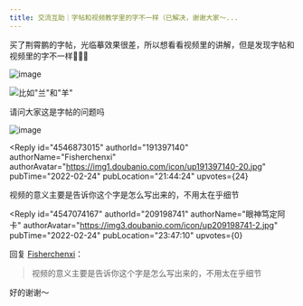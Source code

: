 ```yaml
---
title: 交流互助｜字帖和视频教学里的字不一样（已解决，谢谢大家～...
---
```



<Forum groupName="每天沉迷练字" groupUrl="https://www.douban.com/group/667825/" archivedAt="2025-05-16T16:44:52.125Z">
  <Post
    id="260871010"
    title="交流互助｜字帖和视频教学里的字不一样（已解决，谢谢大家～..."
    url="https://www.douban.com/group/topic/260871010/?_spm_id=MjA5MTk4NzQx"
    pubTime="2022-03-04"
    highlightUserId="191397140"
  >
买了荆霄鹏的字帖，光临摹效果很差，所以想看看视频里的讲解，但是发现字帖和视频里的字不一样🤣🤣🤣

![image](https://img9.doubanio.com/view/group_topic/l/public/p530549066.webp)

![比如"兰"和"羊"](https://img1.doubanio.com/view/group_topic/l/public/p530549030.webp)

请问大家这是字帖的问题吗

![image](https://img3.doubanio.com/view/group_topic/l/public/p530549073.webp)

<Reply
  id="4546873015"
  authorId="191397140"
  authorName="Fisherchenxi"
  authorAvatar="https://img1.doubanio.com/icon/up191397140-20.jpg"
  pubTime="2022-02-24"
  pubLocation="21:44:24"
  upvotes={24}
>
视频的意义主要是告诉你这个字是怎么写出来的，不用太在乎细节
</Reply>

<Reply
  id="4547074167"
  authorId="209198741"
  authorName="眼神笃定阿卡"
  authorAvatar="https://img3.doubanio.com/icon/up209198741-2.jpg"
  pubTime="2022-02-24"
  pubLocation="23:47:10"
  upvotes={0}
>
回复 [Fisherchenxi](https://www.douban.com/people/191397140/)：
 > 视频的意义主要是告诉你这个字是怎么写出来的，不用太在乎细节

好的谢谢～
</Reply>
  </Post>
</Forum>
